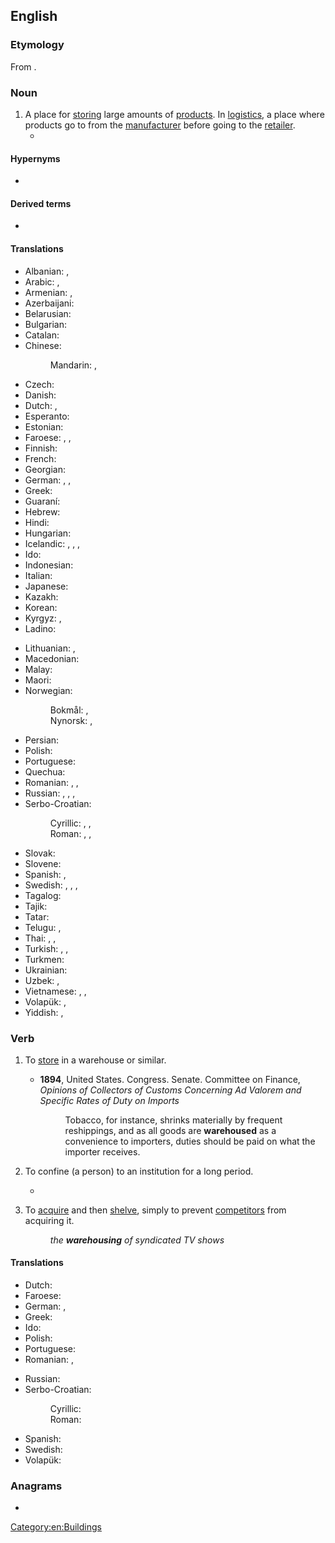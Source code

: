 ==English==
{{wikipedia}}

===Etymology===
From {{af|en|ware|house}}.

===Noun===
{{en-noun}}

# A place for [[store|storing]] large amounts of [[product]]s. In [[logistics]], a place where products go to from the [[manufacturer]] before going to the [[retailer]].
#* {{quote-journal|lang=en|date=2013-08-03|volume=408|issue=8847|magazine={{w|The Economist}}
|title=[http://www.economist.com/news/finance-and-economics/21582512-explosion-start-ups-changing-finance-better-revenge-nerds Revenge of the nerds]
|passage=Think of banking today and the image is of grey-suited men in towering skyscrapers. Its future, however, is being shaped in converted '''warehouses''' and funky offices in San Francisco, New York and London, where bright young things in jeans and T-shirts huddle around laptops, sipping lattes or munching on free food.}}

====Hypernyms====
* {{l|en|house}}

====Derived terms====
* {{l|en|warehouseman}}

====Translations====
{{trans-top|A place for storing large amounts of products}}
* Albanian: {{t+|sq|magazinë|f}}, {{t+|sq|depo|f}}
* Arabic: {{t|ar|مَخْزَن|m}}, {{t|ar|مُسْتَوْدَعَ|m}}
* Armenian: {{t+|hy|պահեստ}}, {{t+|hy|ապրանքապահեստ}}
* Azerbaijani: {{t+|az|anbar}}
* Belarusian: {{t|be|склад|m}}
* Bulgarian: {{t+|bg|склад|m}}
* Catalan: {{t+|ca|magatzem}}
* Chinese:
*: Mandarin: {{t+|cmn|倉庫}}, {{t+|cmn|仓库|tr=cāngkù}}
* Czech: {{t+|cs|sklad|m}}
* Danish: {{t+|da|lager|n}}
* Dutch: {{t+|nl|pakhuis|n}}, {{t+|nl|opslagplaats |m|f}}
* Esperanto: {{t|eo|magazeno}}
* Estonian: {{t|et|ladu}}
* Faroese: {{t|fo|pakkhús |n}}, {{t|fo|goymsluhús|n}}, {{t|fo|goymsla|f}}
* Finnish: {{t+|fi|varasto}}
* French: {{t+|fr|entrepôt|m}}
* Georgian: {{t|ka|საწყობი}}
* German: {{t+|de|Lager|n}}, {{t+|de|Lagerhaus|n}}, {{t|de|Speicherhaus|n}}
* Greek: {{t+|el|αποθήκη|f}}
* Guaraní: {{t|gn|almasẽ}}
* Hebrew: {{t+|he|מַחְסָן|m|tr=makhsán}}
* Hindi: {{t+|hi|कोठी}}
* Hungarian: {{t+|hu|raktár}}
* Icelandic: {{t|is|vöruhús|n}}, {{t+|is|lager|m}}, {{t|is|pakkhús|n}}, {{t+|is|skemma|f}}
* Ido: {{t+|io|magazino}}
* Indonesian: {{t+|id|gudang}}
* Italian: {{t+|it|magazzino|m}}
* Japanese: {{t+|ja|倉庫|tr=sōko}}
* Kazakh: {{t|kk|қойма}}
* Korean: {{t+|ko|창고}}
* Kyrgyz: {{t+|ky|кампа}}, {{t+|ky|склад}}
* Ladino: {{t|lad|magazen}}
{{trans-mid}}
* Lithuanian: {{t|lt|sandėlys}}, {{t|lt|sandėlis|m}}
* Macedonian: {{t|mk|магацин|m}}
* Malay: {{t|ms|gudang}}
* Maori: {{t|mi|whare pūkainga taonga}}
* Norwegian:
*: Bokmål: {{t+|nb|lager|n}}, {{t|nb|varehus|n}}
*: Nynorsk: {{t|nn|lager|n}}, {{t|nn|varehus|n}}
* Persian: {{t+|fa|انبار|tr=anbâr}}
* Polish: {{t+|pl|magazyn|m}}
* Portuguese: {{t+|pt|armazém|m}}
* Quechua: {{t|qu|qullqa}}
* Romanian: {{t+|ro|magazie|f}}, {{t+|ro|antrepozit|n}}, {{t+|ro|depozit|n}}
* Russian: {{t+|ru|склад|m}}, {{t+|ru|храни́лище|n}}, {{t+|ru|пакга́уз|m}}, {{t+|ru|амба́р|m}}
* Serbo-Croatian:
*: Cyrillic: {{t|sh|скла̏дӣште|n}}, {{t|sh|сместиште|n}}, {{t|sh|спре̏мнӣк|m}}
*: Roman: {{t+|sh|sklȁdīšte|n}}, {{t+|sh|smestište|n}}, {{t+|sh|sprȅmnīk|m}}
* Slovak: {{t|sk|sklad|m}}
* Slovene: {{t|sl|skladišče|n}}
* Spanish: {{t+|es|almacén|m}}, {{t+|es|depósito|m}}
* Swedish: {{t+|sv|lagerlokal|c}}, {{t+|sv|lagerlokaler|p}}, {{t+|sv|lager|n}}, {{t+|sv|magasin|n}}
* Tagalog: {{t|tl|pintungan}}
* Tajik: {{t|tg|анбор}}
* Tatar: {{t|tt|амбар}}
* Telugu: {{t|te|గోదాము}}, {{t+|te|గిడ్డంగి}}
* Thai: {{t|th|คลังสินค้า|tr=klang sĭn káa}}, {{t+|th|โกดัง}}, {{t+|th|กุดัง}}
* Turkish: {{t+|tr|antrepo}}, {{t+|tr|depo}}, {{t+|tr|ambar}}
* Turkmen: {{t|tk|sklad}}
* Ukrainian: {{t+|uk|склад|m}}
* Uzbek: {{t+|uz|ombor}}, {{t+|uz|sklad}}
* Vietnamese: {{t|vi|kho hàng}}, {{t+|vi|kho}}, {{t|vi|nhà kho}}
* Volapük: {{t+|vo|magad}}, {{t+|vo|canamagad}}
* Yiddish: {{t|yi|מאַגאַזין|m}}, {{t|yi|סקלאַד|m}}
{{trans-bottom}}

===Verb===
{{en-verb|warehous}}

# {{lb|en|transitive}} To [[store]] in a warehouse or similar.
#* '''1894''', United States. Congress. Senate. Committee on Finance, ''Opinions of Collectors of Customs Concerning Ad Valorem and Specific Rates of Duty on Imports''
#*: Tobacco, for instance, shrinks materially by frequent reshippings, and as all goods are '''warehoused''' as a convenience to importers, duties should be paid on what the importer receives.
# {{lb|en|transitive}} To confine (a person) to an institution for a long period.
#* {{quote-book|lang=en|passage=When our elders presented school to us, they did not present it as a place of high learning, but as a means of escape from death and penal '''warehousing'''.|author=Ta-Nehisi Coates|title=Between the World and Me|page=26}}
# {{lb|en|transitive|business}} To [[acquire]] and then [[shelve]], simply to prevent [[competitor]]s from acquiring it.
#: ''the '''warehousing''' of syndicated TV shows''

====Translations====
{{trans-top|store}}
* Dutch: {{t+|nl|opslaan}}
* Faroese: {{t|fo|goyma}}
* German: {{t+|de|lagern}}, {{t|de|einlagern}}
* Greek: {{t+|el|αποθηκεύω|f}}
* Ido: {{t+|io|enmagazinigar}}
* Polish: {{t+|pl|magazynować}}
* Portuguese: {{t+|pt|armazenar}}
* Romanian: {{t+|ro|depozita}}, {{t+|ro|înmagazina}}
{{trans-mid}}
* Russian: {{t+|ru|храни́ть}}
* Serbo-Croatian:
*: Cyrillic: {{t|sh|скла̏диштити}}
*: Roman: {{t+|sh|sklȁdištiti}}
* Spanish: {{t+|es|almacenar}}
* Swedish: {{t+|sv|lager}}
* Volapük: {{t+|vo|magadön}}
{{trans-bottom}}

===Anagrams===
* {{anagrams|en|a=aeehorsuw|houseware}}

[[Category:en:Buildings]]